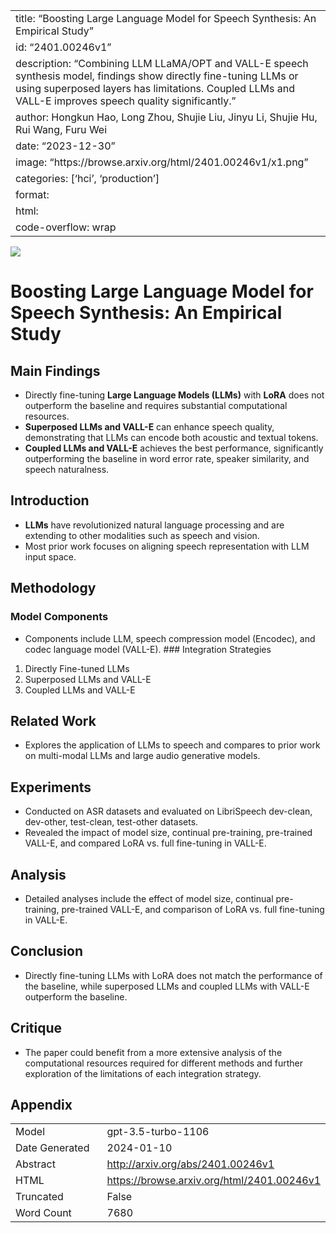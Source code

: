 
---
title: "Boosting Large Language Model for Speech Synthesis: An Empirical Study"
id: "2401.00246v1"
description: "Combining LLM LLaMA/OPT and VALL-E speech synthesis model, findings show directly fine-tuning LLMs or using superposed layers has limitations. Coupled LLMs and VALL-E improves speech quality significantly."
author: Hongkun Hao, Long Zhou, Shujie Liu, Jinyu Li, Shujie Hu, Rui Wang, Furu Wei
date: "2023-12-30"
image: "https://browse.arxiv.org/html/2401.00246v1/x1.png"
categories: ['hci', 'production']
format:
  html:
    code-overflow: wrap
---

![](https://browse.arxiv.org/html/2401.00246v1/x1.png)

# Boosting Large Language Model for Speech Synthesis: An Empirical Study

## Main Findings
- Directly fine-tuning **Large Language Models (LLMs)** with **LoRA** does not outperform the baseline and requires substantial computational resources.
- **Superposed LLMs and VALL-E** can enhance speech quality, demonstrating that LLMs can encode both acoustic and textual tokens.
- **Coupled LLMs and VALL-E** achieves the best performance, significantly outperforming the baseline in word error rate, speaker similarity, and speech naturalness.

## Introduction
- **LLMs** have revolutionized natural language processing and are extending to other modalities such as speech and vision.
- Most prior work focuses on aligning speech representation with LLM input space.

## Methodology
### Model Components
- Components include LLM, speech compression model (Encodec), and codec language model (VALL-E).
### Integration Strategies
1. Directly Fine-tuned LLMs
2. Superposed LLMs and VALL-E
3. Coupled LLMs and VALL-E

## Related Work
- Explores the application of LLMs to speech and compares to prior work on multi-modal LLMs and large audio generative models.

## Experiments
- Conducted on ASR datasets and evaluated on LibriSpeech dev-clean, dev-other, test-clean, test-other datasets.
- Revealed the impact of model size, continual pre-training, pre-trained VALL-E, and compared LoRA vs. full fine-tuning in VALL-E.

## Analysis
- Detailed analyses include the effect of model size, continual pre-training, pre-trained VALL-E, and comparison of LoRA vs. full fine-tuning in VALL-E.

## Conclusion
- Directly fine-tuning LLMs with LoRA does not match the performance of the baseline, while superposed LLMs and coupled LLMs with VALL-E outperform the baseline.

## Critique
- The paper could benefit from a more extensive analysis of the computational resources required for different methods and further exploration of the limitations of each integration strategy.

## Appendix

|          |          |
|----------|----------|
| Model     | gpt-3.5-turbo-1106       |
| Date Generated     | 2024-01-10       |
| Abstract | [http://arxiv.org/abs/2401.00246v1](http://arxiv.org/abs/2401.00246v1)        |
| HTML     | [https://browse.arxiv.org/html/2401.00246v1](https://browse.arxiv.org/html/2401.00246v1)       |
| Truncated       | False       |
| Word Count       | 7680       |